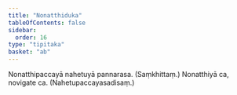 ```yaml
---
title: "Nonatthiduka"
tableOfContents: false
sidebar:
  order: 16
type: "tipitaka"
basket: "ab"
---
```



<DynamicBreadcrumb />

<Division number="411">

<Paragraph number="1265">
Nonatthipaccayā nahetuyā pannarasa. (Saṃkhittaṃ.) Nonatthiyā ca, novigate ca. (Nahetupaccayasadisaṃ.)
</Paragraph>
</Division>